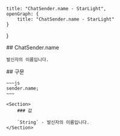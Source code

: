     title: "ChatSender.name - StarLight",
    openGraph: {
        title: "ChatSender.name - StarLight"
    }
}

<Section>
    ## ChatSender.name

    발신자의 이름입니다.
</Section>
<Section>
    ## 구문

    ~~~js
    sender.name;
    ~~~

    <Section>
        ### 값

        `String` - 발신자의 이름입니다.
    </Section>
</Section>